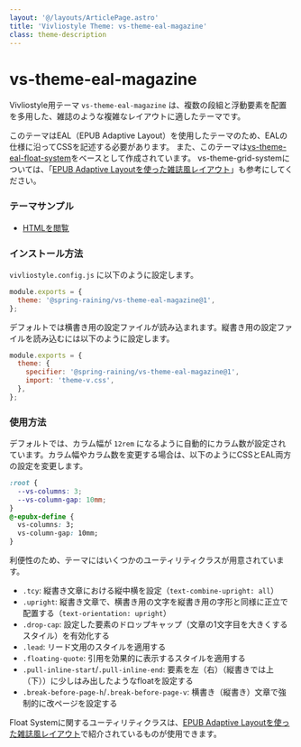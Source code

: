 ```yaml
---
layout: '@/layouts/ArticlePage.astro'
title: 'Vivliostyle Theme: vs-theme-eal-magazine'
class: theme-description
---
```



# vs-theme-eal-magazine

Vivliostyle用テーマ `vs-theme-eal-magazine` は、複数の段組と浮動要素を配置を多用した、雑誌のような複雑なレイアウトに適したテーマです。

このテーマはEAL（EPUB Adaptive Layout）を使用したテーマのため、EALの仕様に沿ってCSSを記述する必要があります。
また、このテーマは[vs-theme-eal-float-system](https://github.com/spring-raining/vivliostyle-themes/tree/main/themes/eal-float-system)をベースとして作成されています。
vs-theme-grid-systemについては、「[EPUB Adaptive Layoutを使った雑誌風レイアウト](./eal-float-system)」も参考にしてください。

<div class="screen-only">

### テーマサンプル

* [HTMLを閲覧](/themes/source/eal-magazine/example/index.html)

</div>

### インストール方法

`vivliostyle.config.js` に以下のように設定します。

```js
module.exports = {
  theme: '@spring-raining/vs-theme-eal-magazine@1',
};
```

デフォルトでは横書き用の設定ファイルが読み込まれます。縦書き用の設定ファイルを読み込むには以下のように設定します。

```js
module.exports = {
  theme: {
    specifier: '@spring-raining/vs-theme-eal-magazine@1',
    import: 'theme-v.css',
  },
};
```

### 使用方法

デフォルトでは、カラム幅が `12rem` になるように自動的にカラム数が設定されています。カラム幅やカラム数を変更する場合は、以下のようにCSSとEAL両方の設定を変更します。

```css
:root {
  --vs-columns: 3;
  --vs-column-gap: 10mm;
}
@-epubx-define {
  vs-columns: 3;
  vs-column-gap: 10mm;
}
```

利便性のため、テーマにはいくつかのユーティリティクラスが用意されています。

* `.tcy`: 縦書き文章における縦中横を設定（`text-combine-upright: all`）
* `.upright`: 縦書き文章で、横書き用の文字を縦書き用の字形と同様に正立で配置する（`text-orientation: upright`）
* `.drop-cap`: 設定した要素のドロップキャップ（文章の1文字目を大きくするスタイル）を有効化する
* `.lead`: リード文用のスタイルを適用する
* `.floating-quote`: 引用を効果的に表示するスタイルを適用する
* `.pull-inline-start`/`.pull-inline-end`: 要素を左（右）（縦書きでは上（下））に少しはみ出したようなfloatを設定する
* `.break-before-page-h`/`.break-before-page-v`: 横書き（縦書き）文章で強制的に改ページを設定する

Float Systemに関するユーティリティクラスは、[EPUB Adaptive Layoutを使った雑誌風レイアウト](./eal-float-system)で紹介されているものが使用できます。
